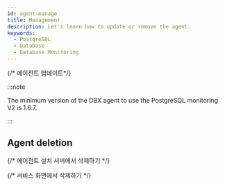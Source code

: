 ```yaml
---
id: agent-manage
title: Management
description: Let's learn how to update or remove the agent.
keywords:
  - PostgreSQL
  - Database
  - Database Monitoring
---
```


{/* 에이전트 업데이트*/}

<Dbupdateagent />

:::note

The minimum version of the DBX agent to use the PostgreSQL monitoring V2 is 1.6.7.

:::

## Agent deletion

{/* 에이전트 설치 서버에서 삭제하기 */}

<Dbuninstallagentinstalledserver />

{/* 서비스 화면에서 삭제하기 */}

<Dbunistallagentinservice />


<V2management level={2} />
